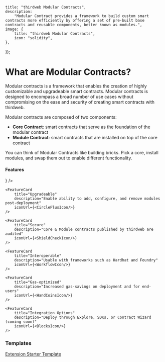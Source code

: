 
	title: "thirdweb Modular Contracts",
	description:
		"Modular Contract provides a framework to build custom smart contracts more efficiently by offering a set of pre-built base contracts and reusable components, better known as modules.",
	image: {
		title: "thirdweb Modular Contracts",
		icon: "solidity",
	},
});

# What are Modular Contracts?

Modular contracts is a framework that enables the creation of highly customizable and 
upgradeable smart contracts. Modular contracts is designed to encompass a broad number 
of use cases without compromising on the ease and security of creating smart contracts 
with thirdweb.

<DocImage src={OverviewImage} />

Modular contracts are composed of two components:

- **Core Contract**: smart contracts that serve as the foundation of the modular contract
- **Module Contract**: smart contracts that are installed on top of the core contract

You can think of Modular Contracts like building bricks. Pick a core, install modules, 
and swap them out to enable different functionality.

#### Features

<div
	className="my-4 grid gap-2 md:grid-cols-2 lg:grid-cols-2 "
>
	<FeatureCard
		title="Customizable"
		description="Build contracts to only add features relevant to your use case"
		iconUrl={<PencilRulerIcon />}
	/>

    <FeatureCard
    	title="Upgradeable"
    	description="Enable ability to add, configure, and remove modules post-deployment"
		iconUrl={<CirclePlusIcon/>}
    />

	<FeatureCard
    	title="Secure"
    	description="Core & Module contracts published by thirdweb are audited"
		iconUrl={<ShieldCheckIcon/>}
    />

	<FeatureCard
    	title="Interoperable"
    	description="Usable with frameworks such as Hardhat and Foundry"
    	iconUrl={<WorkflowIcon/>}
    />

	<FeatureCard
    	title="Gas-optimized"
    	description="Increased gas-savings on deployment and for end-users"
    	iconUrl={<HandCoinsIcon/>}
    />

	<FeatureCard
    	title="Integration Options"
    	description="Deploy through Explore, SDKs, or Contract Wizard (coming soon)"
		iconUrl={<BlocksIcon/>}
    />
</div>

### Templates
[Extension Starter Template](https://github.com/thirdweb-example/modular-contract-starter)
